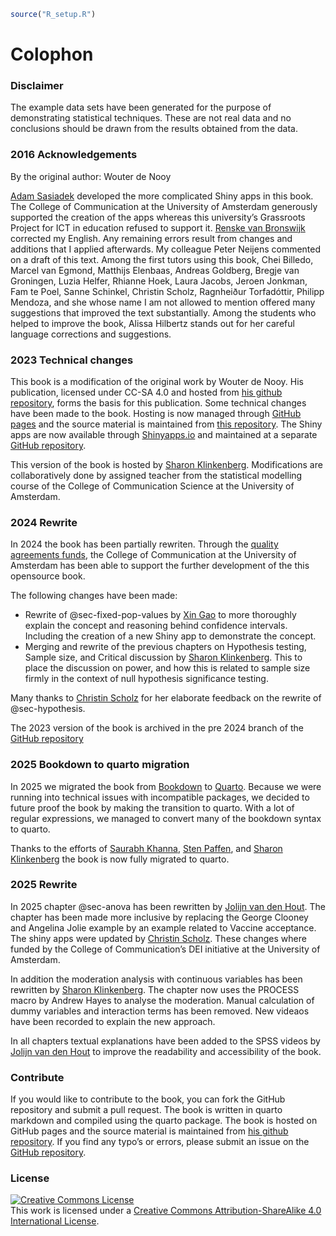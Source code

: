 ```r
source("R_setup.R")
```

# Colophon {-}

### Disclaimer {-}

The example data sets have been generated for the purpose of demonstrating statistical techniques. These are not real data and no conclusions should be drawn from the results obtained from the data.

### 2016 Acknowledgements {-}

By the original author: Wouter de Nooy

[Adam Sasiadek](https://www.linkedin.com/in/adam-sasiadek/) developed the more complicated Shiny apps in this book. The College of Communication at the University of Amsterdam generously supported the creation of the apps whereas this university's Grassroots Project for ICT in education refused to support it. [Renske van Bronswijk](https://www.linkedin.com/in/rvanbronswijk/) corrected my English. Any remaining errors result from changes and additions that I applied afterwards. My colleague Peter Neijens commented on a draft of this text. Among the first tutors using this book, Chei Billedo, Marcel van Egmond, Matthijs Elenbaas, Andreas Goldberg, Bregje van Groningen, Luzia Helfer, Rhianne Hoek, Laura Jacobs, Jeroen Jonkman, Fam te Poel, Sanne Schinkel, Christin Scholz, Ragnheiður Torfadóttir, Philipp Mendoza, and she whose name I am not allowed to mention offered many suggestions that improved the text substantially. Among the students who helped to improve the book, Alissa Hilbertz stands out for her careful language corrections and suggestions.

### 2023 Technical changes {-}

This book is a modification of the original work by Wouter de Nooy. His publication, licensed under CC-SA 4.0 and hosted from [his github repository](https://github.com/WdeNooy/Statistical-Inference), forms the basis for this publication. Some technical changes have been made to the book. Hosting is now managed through [GitHub pages](https://pages.github.com) and the source material is maintained from [this repository](https://github.com/ShKlinkenberg/Statistical-Inference). The Shiny apps are now available through [Shinyapps.io](https://www.shinyapps.io) and maintained at a separate [GitHub repository](https://github.com/ShKlinkenberg/statistics-shiny-apps).

This version of the book is hosted by [Sharon Klinkenberg](https://www.linkedin.com/in/sharonklinkenberg/). Modifications are collaboratively done by assigned teacher from the statistical modelling course of the College of Communication Science at the University of Amsterdam.

### 2024 Rewrite {-}

In 2024 the book has been partially rewriten. Through the [quality agreements funds](https://www.rijksoverheid.nl/onderwerpen/hoger-onderwijs/kwaliteitsafspraken-hoger-onderwijs), the College of Communication at the University of Amsterdam has been able to support the further development of the this opensource book. 

The following changes have been made:

* Rewrite of @sec-fixed-pop-values by [Xin Gao](https://www.uva.nl/en/profile/g/a/x.gao2/x.gao.html) to more thoroughly explain the concept and reasoning behind confidence intervals. Including the creation of a new Shiny app to demonstrate the concept.
* Merging and rewrite of the previous chapters on Hypothesis testing, Sample size, and Critical discussion by [Sharon Klinkenberg](https://www.linkedin.com/in/sharonklinkenberg/). This to place the discussion on power, and how this is related to sample size firmly in the context of null hypothesis significance testing.

Many thanks to [Christin Scholz](https://www.linkedin.com/in/christin-scholz-7a07264b/) for her elaborate feedback on the rewrite of @sec-hypothesis.

The 2023 version of the book is archived in the pre 2024 branch of the [GitHub repository](https://github.com/ShKlinkenberg/Statistical-Inference/tree/pre_2024-07_archive)

### 2025 Bookdown to quarto migration {-}

In 2025 we migrated the book from [Bookdown](https://bookdown.org) to [Quarto](https://quarto.org). Because we were running into technical issues with incompatible packages, we decided to future proof the book by making the transition to quarto. With a lot of regular expressions, we managed to convert many of the bookdown syntax to quarto.

Thanks to the efforts of [Saurabh Khanna](https://www.linkedin.com/in/saurabh90/), [Sten Paffen](), and [Sharon Klinkenberg](https://www.linkedin.com/in/sharonklinkenberg/) the book is now fully migrated to quarto.

### 2025 Rewrite {-}

In 2025 chapter @sec-anova has been rewritten by [Jolijn van den Hout](https://www.linkedin.com/in/jolijn-van-den-hout-b54b33192/). The chapter has been made more inclusive by replacing the George Clooney and Angelina Jolie example by an example related to Vaccine acceptance. The shiny apps were updated by [Christin Scholz](https://www.linkedin.com/in/christin-scholz-7a07264b/?originalSubdomain=nl). These changes where funded by the College of Communication's DEI initiative at the University of Amsterdam.

In addition the moderation analysis with continuous variables has been rewritten by [Sharon Klinkenberg](https://www.linkedin.com/in/sharonklinkenberg/). The chapter now uses the PROCESS macro by Andrew Hayes to analyse the moderation. Manual calculation of dummy variables and interaction terms has been removed. New videaos have been recorded to explain the new approach.

In all chapters textual explanations have been added to the SPSS videos by [Jolijn van den Hout](https://www.linkedin.com/in/jolijn-van-den-hout-b54b33192/) to improve the readability and accessibility of the book.

### Contribute {-}

If you would like to contribute to the book, you can fork the GitHub repository and submit a pull request. The book is written in quarto markdown and compiled using the quarto package. The book is hosted on GitHub pages and the source material is maintained from [his github repository](https://github.com/WdeNooy/Statistical-Inference). If you find any typo's or errors, please submit an issue on the [GitHub repository](https://github.com/ShKlinkenberg/Statistical-Inference/issues).

### License {-}

<a rel="license" href="http://creativecommons.org/licenses/by-sa/4.0/"><img alt="Creative Commons License" style="border-width:0" src="https://i.creativecommons.org/l/by-sa/4.0/88x31.png" /></a><br />This work is licensed under a <a rel="license" href="http://creativecommons.org/licenses/by-sa/4.0/">Creative Commons Attribution-ShareAlike 4.0 International License</a>.


